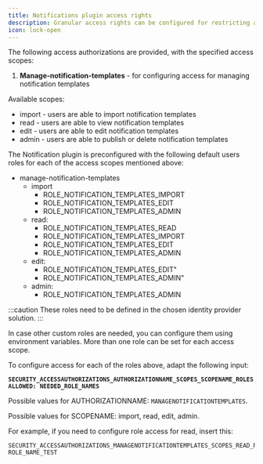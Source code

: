 ```yaml
---
title: Notifications plugin access rights
description: Granular access rights can be configured for restricting access to the Notification plugin component.
icon: lock-open
---
```


The following access authorizations are provided, with the specified access scopes:

1. **Manage-notification-templates** - for configuring access for managing notification templates

Available scopes:

* import - users are able to import notification templates
* read - users are able to view notification templates
* edit - users are able to edit notification templates
* admin - users are able to publish or delete notification templates

The Notification plugin is preconfigured with the following default users roles for each of the access scopes mentioned above:

* manage-notification-templates
  * import
    * ROLE_NOTIFICATION_TEMPLATES_IMPORT
    * ROLE_NOTIFICATION_TEMPLATES_EDIT
    * ROLE_NOTIFICATION_TEMPLATES_ADMIN
  * read:
    * ROLE_NOTIFICATION_TEMPLATES_READ
    * ROLE_NOTIFICATION_TEMPLATES_IMPORT
    * ROLE_NOTIFICATION_TEMPLATES_EDIT
    * ROLE_NOTIFICATION_TEMPLATES_ADMIN
  * edit:
    * ROLE_NOTIFICATION_TEMPLATES_EDIT"
    * ROLE_NOTIFICATION_TEMPLATES_ADMIN"
  * admin:
    * ROLE_NOTIFICATION_TEMPLATES_ADMIN

:::caution
These roles need to be defined in the chosen identity provider solution.
:::

In case other custom roles are needed, you can configure them using environment variables. More than one role can be set for each access scope.

To configure access for each of the roles above, adapt the following input:

**`SECURITY_ACCESSAUTHORIZATIONS_AUTHORIZATIONNAME_SCOPES_SCOPENAME_ROLESALLOWED: NEEDED_ROLE_NAMES`**

Possible values for AUTHORIZATIONNAME: `MANAGENOTIFICATIONTEMPLATES`.

Possible values for SCOPENAME: import, read, edit, admin.

For example, if you need to configure role access for read, insert this:

```
SECURITY_ACCESSAUTHORIZATIONS_MANAGENOTIFICATIONTEMPLATES_SCOPES_READ_ROLESALLOWED: ROLE_NAME_TEST
```
